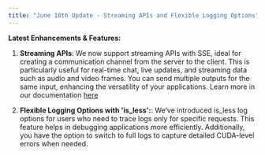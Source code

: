 ```yaml
---
title: "June 10th Update - Streaming APIs and Flexible Logging Options"
---
```


**Latest Enhancements & Features:**

1. **Streaming APIs**: We now support streaming APIs with SSE, ideal for creating a communication channel from the server to the client. This is particularly useful for real-time chat, live updates, and streaming data such as audio and video frames. You can send multiple outputs for the same input, enhancing the versatility of your applications. Learn more in our documentation [here](https://docs.inferless.com/api-reference/streaming) 

2. **Flexible Logging Options with 'is_less':**: We’ve introduced is_less log options for users who need to trace logs only for specific requests. This feature helps in debugging applications more efficiently. Additionally, you have the option to switch to full logs to capture detailed CUDA-level errors when needed.
